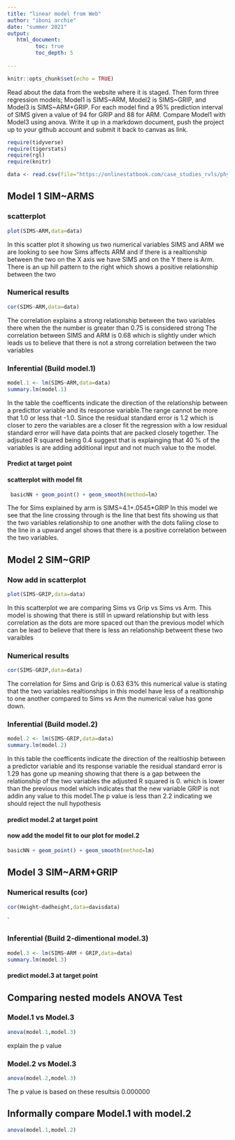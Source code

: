 ```yaml
---
title: "linear model from Web"
author: "iboni archie"
date: "summer 2021"
output:
   html_document:
         toc: true
         toc_depth: 5
        
---
```


```r
knitr::opts_chunk$set(echo = TRUE)
```

Read about the data from the website where it is staged.  Then form three regression models; Model1 is SIMS~ARM, Model2 is SIMS~GRIP, and Model3 is SIMS~ARM+GRIP. For each model find a 95% prediction interval of SIMS given a value of 94  for GRIP and 88 for ARM. Compare Model1 with Model3 using anova. Write it up in a markdown document, push the project up to your github account and submit it back to canvas as link. 

 


```r
require(tidyverse)
require(tigerstats)
require(rgl)
require(knitr)

```

```r
data <- read.csv(file="https://onlinestatbook.com/case_studies_rvls/physical_strength/data.txt",sep="",header=TRUE)  

```

## Model 1 SIM~ARMS

### scatterplot

```r
plot(SIMS~ARM,data=data)
```
In this scatter plot it showing us two numerical variables SIMS and ARM
we are looking to see how Sims affects ARM and if there is a realtionship between the two on the X axis we have SIMS and on the Y there is Arm. There is 
an up hill pattern to the right which shows a positive relationship between the two







### Numerical results

```r
cor(SIMS~ARM,data=data)
```
The correlation explains a strong relationship between the two variables there when the the number is greater than 0.75 is considered strong The correlation between SIMS and ARM is 0.68 which is slightly under which leads us to believe that there is not a strong correlation between the two variables


### Inferential  (Build model.1)

  
```r
model.1 <- lm(SIMS~ARM,data=data)
summary.lm(model.1)
```

In the table the coefficents indicate the direction of the relationship between
a predicttor variable and its response variable.The range cannot be more that 1.0 or less that -1.0. Since the residual standard error is 1.2 which is closer to zero the variables are a closer fit the regression with a low residual standard error will have data points that are packed closely together. The adjsuted R squared being 0.4 suggest that is explainging that 40 % of the variables is are adding additional input and not much value to the model.




#### Predict at target point


#### scatterplot with model fit



```r
 basicNN + geom_point() + geom_smooth(method=lm)
``` 

The for Sims explained by arm is SIMS=4.1+.0545*GRIP In this model we see that the line crossing through is the line that best fits showing us that the two variables relationship to one another with the dots faliing close to the line in a upward angel shows that there is a positive correlation between the two variables.










  

## Model 2 SIM~GRIP

### Now add in scatterplot

```r
plot(SIMS~GRIP,data=data)
```

In this scatterplot we are comparing Sims vs Grip vs Sims vs Arm. This model is showing that there is still in upward relationship but with less correlation as the dots are more spaced out than the previous model which can be lead to believe that there is less an relationship betweent these two varaibles





### Numerical results 

```r
cor(SIMS~GRIP,data=data)
```
The correlation for Sims and Grip is 0.63 63% this numerical value is stating that the two variables realtionships in this model have less of a realtionship
to one another compared to Sims vs Arm the numerical value has gone down.





### Inferential  (Build model.2)
 
```r
model.2 <- lm(SIMS~GRIP,data=data)
summary.lm(model.2)
```
 In this table the coefficents indicate the direction of the realtioship between a predictor variable and its response variable  the residual standard error is 1.29 has gone up meaning showing that there is a gap between the relationship of the two variables the adjusted R squared is 0.     which is lower than the previous model which indicates that the new variable GRIP is not addin any value to this model.The p value is less than 2.2 indicating we should reject the null hypothesis
 


#### predict model.2 at target point

#### now add the model fit to our plot for model.2
  
```r
basicNN + geom_point() + geom_smooth(method=lm)
``` 
  








## Model 3 SIM~ARM+GRIP

### Numerical results (cor)
```r
cor(Height~dadheight,data=davisdata)
```

`
  
### Inferential  (Build 2-dimentional model.3)

```r
model.3 <- lm(SIMS~ARM + GRIP,data=data)
summary.lm(model.3)
```











#### predict model.3 at target point
  

## Comparing nested models ANOVA Test

### Model.1 vs Model.3

```r
anova(model.1,model.3)
```
explain the p value




### Model.2 vs Model.3

```r
anova(model.2,model.3)
```
The p value is based on these resultsis 0.000000





## Informally compare Model.1 with model.2

```r
anova(model.1,model.2)
```



